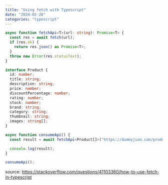 ```yaml
---
title: "Using fetch with Typescript"
date: "2024-02-26"
categories: "typescript"
---
```


```typescript
async function fetchApi<T>(url: string): Promise<T> {
  const res = await fetch(url);
  if (res.ok) {
    return res.json() as Promise<T>;
  }
  throw new Error(res.statusText);
}
```

```typescript
interface Product {
  id: number;
  title: string;
  description: string;
  price: number;
  discountPercentage: number;
  rating: number;
  stock: number;
  brand: string;
  category: string;
  thumbnail: string;
  images: string[];
}

async function consumeApi() {
  const result = await fetchApi<Product[]>("https://dummyjson.com/products");

  console.log(result);
}

consumeApi();
```

source: https://stackoverflow.com/questions/41103360/how-to-use-fetch-in-typescript

